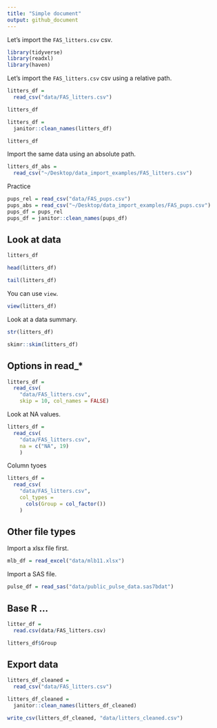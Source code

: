 ```yaml
---
title: "Simple document"
output: github_document
---
```


Let's import the `FAS_litters.csv` csv.

```r
library(tidyverse)
library(readxl)
library(haven)
```

Let's import the `FAS_litters.csv` csv using a relative path.

```r
litters_df = 
  read_csv("data/FAS_litters.csv")

litters_df

litters_df = 
  janitor::clean_names(litters_df)

litters_df
```

Import the same data using an absolute path.

```r
litters_df_abs = 
  read_csv("~/Desktop/data_import_examples/FAS_litters.csv")
```

Practice

```r
pups_rel = read_csv("data/FAS_pups.csv")
pups_abs = read_csv("~/Desktop/data_import_examples/FAS_pups.csv")
pups_df = pups_rel
pups_df = janitor::clean_names(pups_df)
```

## Look at data

```r
litters_df

head(litters_df)

tail(litters_df)
```

You can use `view`.

```r
view(litters_df)
```

Look at a data summary.

```r
str(litters_df)

skimr::skim(litters_df)
```

## Options in read_*

```r
litters_df = 
  read_csv(
    "data/FAS_litters.csv",
    skip = 10, col_names = FALSE)
```

Look at NA values.

```r
litters_df = 
  read_csv(
    "data/FAS_litters.csv",
    na = c("NA", 19)
    )
```

Column tyoes
```r
litters_df = 
  read_csv(
    "data/FAS_litters.csv",
    col_types = 
      cols(Group = col_factor())
    )
```

## Other file types

Import a xlsx file first.

```r
mlb_df = read_excel("data/mlb11.xlsx")
```

Import a SAS file.

```r
pulse_df = read_sas("data/public_pulse_data.sas7bdat")
```

## Base R ...

```r
litter_df = 
  read.csv(data/FAS_litters.csv)

litters_df$Group
```

## Export data

```r
litters_df_cleaned = 
  read_csv("data/FAS_litters.csv")

litters_df_cleaned = 
  janitor::clean_names(litters_df_cleaned)

write_csv(litters_df_cleaned, "data/litters_cleaned.csv")
```